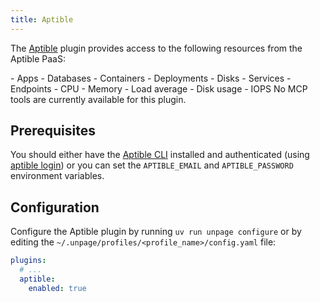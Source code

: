 ```yaml
---
title: Aptible
---
```


The [Aptible](https://www.aptible.com/) plugin provides access to the following
resources from the Aptible PaaS:

<AccordionGroup>
  <Accordion title="Knowledge Graph nodes" icon="diagram-project">
    - Apps
    - Databases
    - Containers
    - Deployments
    - Disks
    - Services
    - Endpoints
  </Accordion>

  <Accordion title="Metrics" icon="chart-line">
    - CPU
    - Memory
    - Load average
    - Disk usage
    - IOPS
  </Accordion>

  <Accordion title="MCP Tools" icon="wrench">
    No MCP tools are currently available for this plugin.
  </Accordion>
</AccordionGroup>


## Prerequisites

You should either have the [Aptible CLI](https://www.aptible.com/docs/reference/aptible-cli/overview)
installed and authenticated (using [aptible login](https://www.aptible.com/docs/reference/aptible-cli/cli-commands/cli-login))
or you can set the `APTIBLE_EMAIL` and `APTIBLE_PASSWORD` environment variables.


## Configuration
Configure the Aptible plugin by running `uv run unpage configure` or by editing
the `~/.unpage/profiles/<profile_name>/config.yaml` file:

```yaml
plugins:
  # ...
  aptible:
    enabled: true
```
